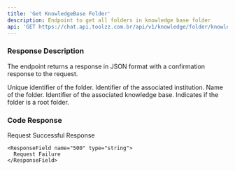 ```yaml
---
title: 'Get KnowledgeBase Folder'
description: Endpoint to get all folders in knowledge base folder
api: 'GET https://chat.api.toolzz.com.br/api/v1/knowledge/folder/knowledge/{id}'
---
```


### Response Description 
The endpoint returns a response in JSON format with a confirmation response to the request.

<ResponseField name="id" type="uuid" required>
  Unique identifier of the folder.
</ResponseField>
<ResponseField name="institutionId" type="uuid" required>
  Identifier of the associated institution.
</ResponseField>
<ResponseField name="name" type="string" required>
  Name of the folder.
</ResponseField>
<ResponseField name="knowLedgeBaseId" type="uuid" required>
  Identifier of the associated knowledge base.
</ResponseField>
<ResponseField name="isRoot" type="boolean" required>
  Indicates if the folder is a root folder.
</ResponseField>

### Code Response
  <Expandable title="code 🚦">
    <ResponseField name="200" type="string">
      Request Successful Response
    </ResponseField>

    <ResponseField name="500" type="string">
      Request Failure
    </ResponseField>
  </Expandable>


